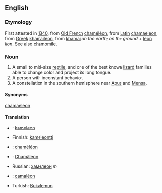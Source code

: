 ==English==
===Etymology===
First attested in [[w:1340|1340]], from [[Old French]] [[chaméléon]], from [[Latin]] [[chamaeleon]], from [[Greek]] [[khamaileon]], from [[khamai]] ''on the earth; on the ground'' + [[leon]] ''lion''. See also [[chamomile]].
===Noun===
#A small to mid-size [[reptile]], and one of the best known [[lizard]] families able to change color and project its long tongue.
#A person with inconstant behavior.
#A constellation in the southern hemisphere near [[Apus]] and [[Mensa]].
====Synonyms====
[[chamaeleon]]
====Translation====
*{{nl}}: [[kameleon]] {{m}}
*Finnish: [[kameleontti]]
*{{fr}}: [[chaméléon]] {{m}}
*{{de}}: [[Chamäleon]] {{n}}
*Russian: [[хамелеон]] ''m'' 
*{{es}}: [[camaléon]] {{m}}
*Turkish: [[Bukalemun]]